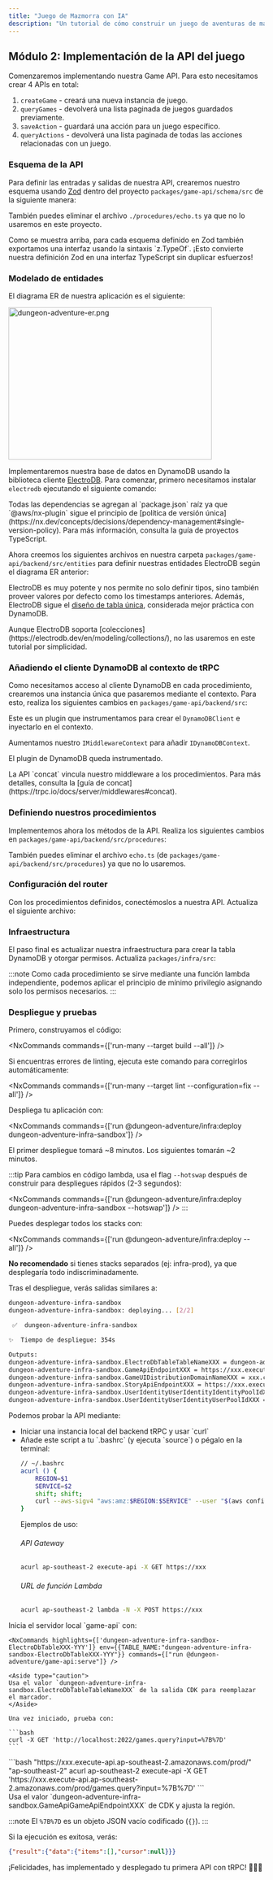 ```yaml
---
title: "Juego de Mazmorra con IA"
description: "Un tutorial de cómo construir un juego de aventuras de mazmorra con IA utilizando el @aws/nx-plugin."
---
```






## Módulo 2: Implementación de la API del juego

Comenzaremos implementando nuestra Game API. Para esto necesitamos crear 4 APIs en total:

1. `createGame` - creará una nueva instancia de juego.
2. `queryGames` - devolverá una lista paginada de juegos guardados previamente.
3. `saveAction` - guardará una acción para un juego específico.
4. `queryActions` - devolverá una lista paginada de todas las acciones relacionadas con un juego.

### Esquema de la API

Para definir las entradas y salidas de nuestra API, crearemos nuestro esquema usando [Zod](https://zod.dev/) dentro del proyecto `packages/game-api/schema/src` de la siguiente manera:

<Tabs>
  <TabItem label="types/action.ts">
<E2ECode lang="typescript" path="dungeon-adventure/2/schema/types/action.ts.template" />
  </TabItem>
  <TabItem label="types/common.ts">
<E2ECode lang="typescript" path="dungeon-adventure/2/schema/types/common.ts.template" />
  </TabItem>
  <TabItem label="types/game.ts">
<E2ECode lang="typescript" path="dungeon-adventure/2/schema/types/game.ts.template" />
  </TabItem>
  <TabItem label="index.ts">
<E2EDiff lang="typescript" before="dungeon-adventure/2/schema/index.ts.old.template" after="dungeon-adventure/2/schema/index.ts.template" />
  </TabItem>
</Tabs>

También puedes eliminar el archivo `./procedures/echo.ts` ya que no lo usaremos en este proyecto.

<Aside type="tip">
Como se muestra arriba, para cada esquema definido en Zod también exportamos una interfaz usando la sintaxis `z.TypeOf`. ¡Esto convierte nuestra definición Zod en una interfaz TypeScript sin duplicar esfuerzos!
</Aside>

### Modelado de entidades

El diagrama ER de nuestra aplicación es el siguiente:

<Image class="centered-image white-bg" src={dungeonAdventureErPng} alt="dungeon-adventure-er.png" width="400" height="300" />

Implementaremos nuestra base de datos en DynamoDB usando la biblioteca cliente [ElectroDB](https://electrodb.dev/en/core-concepts/introduction/). Para comenzar, primero necesitamos instalar `electrodb` ejecutando el siguiente comando:

<InstallCommand pkg="electrodb @aws-sdk/client-dynamodb" />

<Aside>
Todas las dependencias se agregan al `package.json` raíz ya que `@aws/nx-plugin` sigue el principio de [política de versión única](https://nx.dev/concepts/decisions/dependency-management#single-version-policy). Para más información, consulta la <Link path="guides/typescript-project#dependencies">guía de proyectos TypeScript</Link>.
</Aside>

Ahora creemos los siguientes archivos en nuestra carpeta `packages/game-api/backend/src/entities` para definir nuestras entidades ElectroDB según el diagrama ER anterior:

<Tabs>
  <TabItem label="action.ts">
<E2ECode lang="typescript" path="dungeon-adventure/2/entities/action.ts.template" />
  </TabItem>
  <TabItem label="game.ts">
<E2ECode lang="typescript" path="dungeon-adventure/2/entities/game.ts.template" />
  </TabItem>
</Tabs>

ElectroDB es muy potente y nos permite no solo definir tipos, sino también proveer valores por defecto como los timestamps anteriores. Además, ElectroDB sigue el [diseño de tabla única](https://electrodb.dev/en/core-concepts/single-table-relationships/), considerada mejor práctica con DynamoDB.

<Aside>
Aunque ElectroDB soporta [colecciones](https://electrodb.dev/en/modeling/collections/), no las usaremos en este tutorial por simplicidad.
</Aside>

### Añadiendo el cliente DynamoDB al contexto de tRPC

Como necesitamos acceso al cliente DynamoDB en cada procedimiento, crearemos una instancia única que pasaremos mediante el contexto. Para esto, realiza los siguientes cambios en `packages/game-api/backend/src`:

<Tabs>
  <TabItem label="middleware/dynamodb.ts">
<E2ECode lang="typescript" path="dungeon-adventure/2/middleware/dynamodb.ts.template" />

Este es un plugin que instrumentamos para crear el `DynamoDBClient` e inyectarlo en el contexto.
  </TabItem>
  <TabItem label="middleware/index.ts">
<E2EDiff lang="typescript" before="dungeon-adventure/2/middleware/index.ts.old.template" after="dungeon-adventure/2/middleware/index.ts.template" />

Aumentamos nuestro `IMiddlewareContext` para añadir `IDynamoDBContext`.
  </TabItem>
  <TabItem label="init.ts">
<E2EDiff lang="typescript" before="dungeon-adventure/2/init.ts.old.template" after="dungeon-adventure/2/init.ts.template" />

El plugin de DynamoDB queda instrumentado.

<Aside>
La API `concat` vincula nuestro middleware a los procedimientos. Para más detalles, consulta la [guía de concat](https://trpc.io/docs/server/middlewares#concat).
</Aside>
  </TabItem>
</Tabs>

### Definiendo nuestros procedimientos

Implementemos ahora los métodos de la API. Realiza los siguientes cambios en `packages/game-api/backend/src/procedures`:

<Tabs>
  <TabItem label="query-actions.ts">
<E2ECode lang="typescript" path="dungeon-adventure/2/procedures/query-actions.ts.template" />
  </TabItem>
  <TabItem label="query-games.ts">
<E2ECode lang="typescript" path="dungeon-adventure/2/procedures/query-games.ts.template" />
  </TabItem>
  <TabItem label="save-action.ts">
<E2ECode lang="typescript" path="dungeon-adventure/2/procedures/save-action.ts.template" />
  </TabItem>
  <TabItem label="save-game.ts">
<E2ECode lang="typescript" path="dungeon-adventure/2/procedures/save-game.ts.template" />
  </TabItem>
</Tabs>

También puedes eliminar el archivo `echo.ts` (de `packages/game-api/backend/src/procedures`) ya que no lo usaremos.

### Configuración del router

Con los procedimientos definidos, conectémoslos a nuestra API. Actualiza el siguiente archivo:

<E2EDiff lang="typescript" before="dungeon-adventure/2/router.ts.old.template" after="dungeon-adventure/2/router.ts.template" />

### Infraestructura

El paso final es actualizar nuestra infraestructura para crear la tabla DynamoDB y otorgar permisos. Actualiza `packages/infra/src`:

<Tabs>
  <TabItem label="constructs/electrodb-table.ts">
<E2ECode lang="typescript" path="dungeon-adventure/2/constructs/electrodb-table.ts.template" />
  </TabItem>
  <TabItem label="stacks/application-stack.ts">
<E2EDiff lang="typescript" before="dungeon-adventure/1/application-stack.ts.template" after="dungeon-adventure/2/stacks/application-stack.ts.template" />

:::note
Como cada procedimiento se sirve mediante una función lambda independiente, podemos aplicar el principio de mínimo privilegio asignando solo los permisos necesarios.
:::
  </TabItem>
</Tabs>

### Despliegue y pruebas

Primero, construyamos el código:

<NxCommands commands={['run-many --target build --all']} />

<Aside type="tip">
Si encuentras errores de linting, ejecuta este comando para corregirlos automáticamente:

<NxCommands commands={['run-many --target lint --configuration=fix --all']} />
</Aside>

Despliega tu aplicación con:

<NxCommands commands={['run @dungeon-adventure/infra:deploy dungeon-adventure-infra-sandbox']} />

El primer despliegue tomará ~8 minutos. Los siguientes tomarán ~2 minutos.

:::tip
Para cambios en código lambda, usa el flag `--hotswap` después de construir para despliegues rápidos (2-3 segundos):

<NxCommands commands={['run @dungeon-adventure/infra:deploy dungeon-adventure-infra-sandbox --hotswap']} />
:::

<Drawer title="Comando de despliegue" trigger="También puedes desplegar todos los stacks. Haz clic para más detalles.">

Puedes desplegar todos los stacks con:

<NxCommands commands={['run @dungeon-adventure/infra:deploy --all']} />

**No recomendado** si tienes stacks separados (ej: infra-prod), ya que desplegaría todo indiscriminadamente.

</Drawer>

Tras el despliegue, verás salidas similares a:

```bash
dungeon-adventure-infra-sandbox
dungeon-adventure-infra-sandbox: deploying... [2/2]

 ✅  dungeon-adventure-infra-sandbox

✨  Tiempo de despliegue: 354s

Outputs:
dungeon-adventure-infra-sandbox.ElectroDbTableTableNameXXX = dungeon-adventure-infra-sandbox-ElectroDbTableXXX-YYY
dungeon-adventure-infra-sandbox.GameApiEndpointXXX = https://xxx.execute-api.region.amazonaws.com/prod/
dungeon-adventure-infra-sandbox.GameUIDistributionDomainNameXXX = xxx.cloudfront.net
dungeon-adventure-infra-sandbox.StoryApiEndpointXXX = https://xxx.execute-api.region.amazonaws.com/prod/
dungeon-adventure-infra-sandbox.UserIdentityUserIdentityIdentityPoolIdXXX = region:xxx
dungeon-adventure-infra-sandbox.UserIdentityUserIdentityUserPoolIdXXX = region_xxx
```

Podemos probar la API mediante:
<ul>
<li>Iniciar una instancia local del backend tRPC y usar `curl`</li>
<li>
<Drawer title="curl con Sigv4" trigger="Llamar a la API desplegada usando curl con Sigv4">
Añade este script a tu `.bashrc` (y ejecuta `source`) o pégalo en la terminal:

```bash
// ~/.bashrc
acurl () {
    REGION=$1
    SERVICE=$2
    shift; shift;
    curl --aws-sigv4 "aws:amz:$REGION:$SERVICE" --user "$(aws configure get aws_access_key_id):$(aws configure get aws_secret_access_key)" -H "X-Amz-Security-Token: $(aws configure get aws_session_token)" "$@"
}
```

Ejemplos de uso:

###### API Gateway
```bash
acurl ap-southeast-2 execute-api -X GET https://xxx
```

###### URL de función Lambda
```bash
acurl ap-southeast-2 lambda -N -X POST https://xxx
```
</Drawer>
</li>
</ul>


<Tabs>
  <TabItem label="Local">
    Inicia el servidor local `game-api` con:

    <NxCommands highlights={['dungeon-adventure-infra-sandbox-ElectroDbTableXXX-YYY']} env={{TABLE_NAME:"dungeon-adventure-infra-sandbox-ElectroDbTableXXX-YYY"}} commands={["run @dungeon-adventure/game-api:serve"]} />

    <Aside type="caution">
    Usa el valor `dungeon-adventure-infra-sandbox.ElectroDbTableTableNameXXX` de la salida CDK para reemplazar el marcador.
    </Aside>

    Una vez iniciado, prueba con:

    ```bash
    curl -X GET 'http://localhost:2022/games.query?input=%7B%7D'
    ```
  </TabItem>
  <TabItem label="Desplegado">
```bash "https://xxx.execute-api.ap-southeast-2.amazonaws.com/prod/" "ap-southeast-2"
acurl ap-southeast-2 execute-api -X GET 'https://xxx.execute-api.ap-southeast-2.amazonaws.com/prod/games.query?input=%7B%7D'
```
    <Aside type="caution">
    Usa el valor `dungeon-adventure-infra-sandbox.GameApiGameApiEndpointXXX` de CDK y ajusta la región.
    </Aside>
  </TabItem>
</Tabs>

:::note
El `%7B%7D` es un objeto JSON vacío codificado (`{}`).
:::

Si la ejecución es exitosa, verás:

```json
{"result":{"data":{"items":[],"cursor":null}}}
```

¡Felicidades, has implementado y desplegado tu primera API con tRPC! 🎉🎉🎉